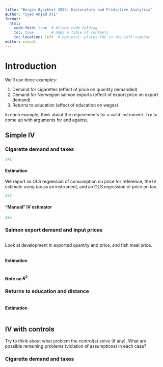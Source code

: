 ```yaml
---
title: "Bergen Bysykkel 2024: Exploratory and Predictive Analytics"
author: "Syed Amjad Ali"
format:
  html:
    code-fold: true  # Allows code folding
    toc: true        # Adds a table of contents
    toc-location: left  # Optional: places TOC in the left sidebar
editor: visual
---
```


# Introduction {.tabset .tabset-pills}

We'll use three examples:

1.  Demand for cigarettes (effect of price on quantity demanded)
2.  Demand for Norwegian salmon exports (effect of export price on export demand)
3.  Returns to education (effect of education on wages)

In each example, think about the requirements for a valid instrument. Try to come up with arguments for and against.

## Simple IV {.tabset .tabset-pills}

### Cigarette demand and taxes

```r
1+1
```

#### Estimation

We report an OLS regression of consumption on price for reference, the IV estimate using tax as an instrument, and an OLS regression of price on tax.

```r
2+2
```

#### "Manual" IV estimator

```r
3+3
```

### Salmon export demand and input prices

```r

```

Look at development in exported quantity and price, and fish meal price.

```r

```

#### Estimation

```r

```

#### Note on $R^2$

### Returns to education and distance

```r

```

#### Estimation

```r

```

## IV with controls {.tabset .tabset-pills}

Try to think about what problem the control(s) solve (if any). What are possible remaining problems (violation of assumptions) in each case?

### Cigarette demand and taxes

